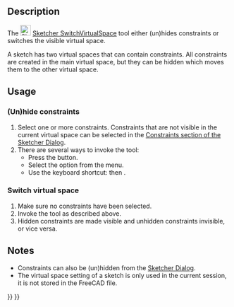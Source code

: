 <languages/>
<translate>

<!--T:8-->
{{Docnav
|[[Sketcher_RestoreInternalAlignmentGeometry|Show/hide internal geometry]]
|[[Sketcher_Preferences|Preferences]]
|[[Sketcher_Workbench|Sketcher]]
|IconL=Sketcher_RestoreInternalAlignmentGeometry.svg
|IconR=Workbench_Sketcher.svg
|IconC=Workbench_Sketcher.svg
}}

<!--T:1-->
{{GuiCommand
|Name=Sketcher SwitchVirtualSpace
|MenuLocation=Sketch → Sketcher visual → Switch virtual space
|Workbenches=[[Sketcher_Workbench|Sketcher]]
|Shortcut={{KEY|Z}} {{KEY|Z}}
|Version=0.17
}}

==Description== <!--T:2-->

<!--T:5-->
The [[Image:Sketcher_SwitchVirtualSpace.svg|24px]] [[Sketcher_SwitchVirtualSpace|Sketcher SwitchVirtualSpace]] tool either (un)hides constraints or switches the visible virtual space.

<!--T:12-->
A sketch has two virtual spaces that can contain constraints. All constraints are created in the main virtual space, but they can be hidden which moves them to the other virtual space.

==Usage== <!--T:3-->

===(Un)hide constraints=== <!--T:13-->

<!--T:6-->
# Select one or more constraints. Constraints that are not visible in the current virtual space can be selected in the [[Sketcher_Dialog#Constraints|Constraints section of the Sketcher Dialog]].
# There are several ways to invoke the tool:
#* Press the {{Button|[[Image:Sketcher_SwitchVirtualSpace.svg|16px]] [[Sketcher_SwitchVirtualSpace|Switch virtual space]]}} button.
#* Select the {{MenuCommand|Sketch → Sketcher visual →  [[Image:Sketcher_SwitchVirtualSpace.svg|16px]] Switch virtual space}} option from the menu.
#* Use the keyboard shortcut: {{KEY|Z}} then {{KEY|Z}}.

===Switch virtual space=== <!--T:14-->

<!--T:15-->
# Make sure no constraints have been selected.
# Invoke the tool as described above.
# Hidden constraints are made visible and unhidden constraints invisible, or vice versa.

==Notes== <!--T:16-->

<!--T:17-->
* Constraints can also be (un)hidden from the [[Sketcher_Dialog#Constraints|Sketcher Dialog]].
* The virtual space setting of a sketch is only used in the current session, it is not stored in the FreeCAD file.


<!--T:9-->
{{Docnav
|[[Sketcher_RestoreInternalAlignmentGeometry|Show/hide internal geometry]]
|[[Sketcher_Preferences|Preferences]]
|[[Sketcher_Workbench|Sketcher]]
|IconL=Sketcher_RestoreInternalAlignmentGeometry.svg
|IconR=Workbench_Sketcher.svg
|IconC=Workbench_Sketcher.svg
}}

</translate>
{{Sketcher_Tools_navi{{#translation:}}}}
{{Userdocnavi{{#translation:}}}}